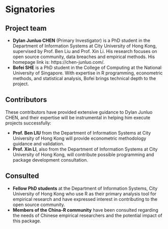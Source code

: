# Signatories

## Project team

- **Dylan Junluo CHEN** (Primary Investigator) is a PhD student in the Department of Information Systems at City University of Hong Kong, supervised by Prof. Ben Liu and Prof. Xin Li. His research focuses on open source community, data breaches and empirical methods. His homepage link is: https://chen-junluo.com/.
- **Bofei SHE** is a PhD student in the College of Computing at the National University of Singapore. With expertise in R programming, econometric methods, and statistical analysis, Bofei brings technical depth to the project.

## Contributors
These contributors have provided extensive guidance to Dylan Junluo CHEN, and their expertise will be instrumental in helping him execute projects successfully:

- **Prof. Ben LIU** from the Department of Information Systems at City University of Hong Kong will provide econometric methodology guidance and validation. 
- **Prof. Xin LI**, also from the Department of Information Systems at City University of Hong Kong, will contribute possible programming and package development consultation. 

## Consulted

- **Fellow PhD students** at the Department of Information Systems, City University of Hong Kong who use R as their primary analysis tool for empirical research and have expressed interest in contributing to the open source community.
- **Members of the China-R community** have been consulted regarding the needs of Chinese empirical researchers and the potential impact of this package.